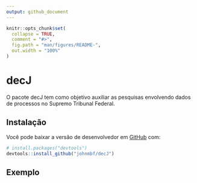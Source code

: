 ```yaml
---
output: github_document
---
```


<!-- README.md is generated from README.Rmd. Please edit that file -->

```r
knitr::opts_chunk$set(
  collapse = TRUE,
  comment = "#>",
  fig.path = "man/figures/README-",
  out.width = "100%"
)
```

# decJ

<!-- badges: start -->
<!-- badges: end -->

O pacote decJ tem como objetivo auxiliar as pesquisas envolvendo dados de processos no Supremo Tribunal Federal.

## Instalação

Você pode baixar a versão de desenvolvedor em [GitHub](https://github.com/) com:

``` r
# install.packages("devtools")
devtools::install_github("johnmbf/decJ")
```

## Exemplo



